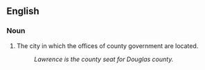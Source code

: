 ==English==

===Noun===
# The city in which the offices of county government are located.
#: ''Lawrence is the county seat for Douglas county.''